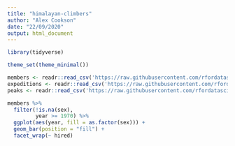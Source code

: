 ```yaml
---
title: "himalayan-climbers"
author: "Alex Cookson"
date: "22/09/2020"
output: html_document
---
```


```r
library(tidyverse)

theme_set(theme_minimal())

members <- readr::read_csv('https://raw.githubusercontent.com/rfordatascience/tidytuesday/master/data/2020/2020-09-22/members.csv')
expeditions <- readr::read_csv('https://raw.githubusercontent.com/rfordatascience/tidytuesday/master/data/2020/2020-09-22/expeditions.csv')
peaks <- readr::read_csv('https://raw.githubusercontent.com/rfordatascience/tidytuesday/master/data/2020/2020-09-22/peaks.csv')
```

```r
members %>%
  filter(!is.na(sex),
         year >= 1970) %>%
  ggplot(aes(year, fill = as.factor(sex))) +
  geom_bar(position = "fill") +
  facet_wrap(~ hired)
```


